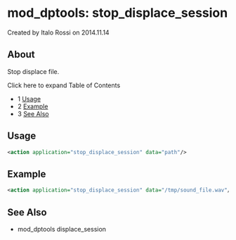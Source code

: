 
# mod_dptools: stop_displace_session 

 Created by  Italo Rossi on 2014.11.14

## About

Stop displace file.

Click here to expand Table of Contents

* 1 [Usage](#-freeswitch--mod_dptools-stop_displace_session-)
* 2 [Example](#-freeswitch--mod_dptools-stop_displace_session-)
* 3 [See Also](#-freeswitch--mod_dptools-stop_displace_session-)

## Usage

```xml
<action application="stop_displace_session" data="path"/>
```

## Example

```xml
<action application="stop_displace_session" data="/tmp/sound_file.wav"/>
```

## See Also

* mod\_dptools displace\_session


